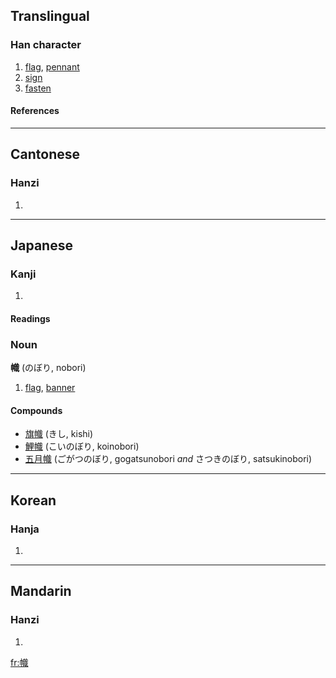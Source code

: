 {{see|帜}}

==Translingual==
===Han character===
{{Han char|rn=50|rad=巾|as=12|sn=15|four=4325<sub>0</sub>|canj=中月卜戈日 (LBYIA)}}
# [[flag]], [[pennant]]
# [[sign]]
# [[fasten]]
====References====
{{Han ref|kx=0336.210|dkj=09080|dj=0643.200|hdz=10755.040|uh=5E5F|ud=24159|bh=BC6D|bd=48237}}
----
==Cantonese==
===Hanzi===
{{yue-hanzi|jyut=|y=chi3}}
# {{defn|Cantonese}}
----
==Japanese==
===Kanji===
{{ja-kanji|grade=|rs=巾12}}
# {{defn|Japanese}} 
====Readings====
{{ja-readings|on=[[し]] (shi)|kun=[[のぼり]] (nobori)}}
===Noun===
'''幟''' (のぼり, nobori)
#[[flag]], [[banner]]
====Compounds====
*[[旗幟]] (きし, kishi)
*[[鯉幟]] (こいのぼり, koinobori)
*[[五月幟]] (ごがつのぼり, gogatsunobori ''and'' さつきのぼり, satsukinobori)
----
==Korean==
===Hanja===
{{ko-hanja|hangeul=치|rv=chi|mr=ch'i}}
# {{defn|Korean}}
----
==Mandarin==
===Hanzi===
{{cmn-hanzi|sim=帜|pin=[[zhì]] ([[zhi4]])|wg=chih<sup>4</sup>}}
# {{defn|Mandarin}}

[[fr:幟]]